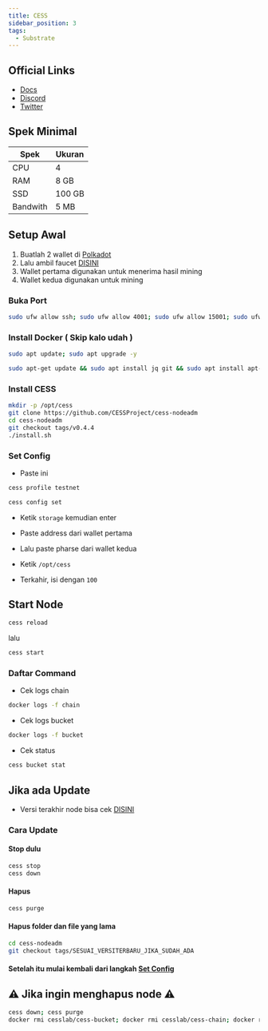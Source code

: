 ```yaml
---
title: CESS
sidebar_position: 3
tags:
  - Substrate
---
```


## Official Links
- [Docs](https://docs.cess.cloud/cess-build-book/storage-miner)
- [Discord](https://discord.gg/mj3u57BkDv)
- [Twitter](https://twitter.com/CESS_Storage)


## Spek Minimal

| Spek | Ukuran |
|----------|----------|
| CPU | 4 |
| RAM | 8 GB |
| SSD | 100 GB |
| Bandwith | 5 MB |

## Setup Awal

1. Buatlah 2 wallet di [Polkadot](https://polkadot.js.org/apps/?rpc=wss%3A%2F%2Ftestnet-rpc1.cess.cloud%2Fws%2F#/accounts)
2. Lalu ambil faucet [DISINI](https://testnet-faucet.cess.cloud/)
3. Wallet pertama digunakan untuk menerima hasil mining
4. Wallet kedua digunakan untuk mining

### Buka Port

```sh filename="port" copy
sudo ufw allow ssh; sudo ufw allow 4001; sudo ufw allow 15001; sudo ufw enable
```

### Install Docker ( Skip kalo udah )

```sh filename="update system" copy
sudo apt update; sudo apt upgrade -y
```

```sh filename="install docker dkk" copy
sudo apt-get update && sudo apt install jq git && sudo apt install apt-transport-https ca-certificates curl software-properties-common -y && curl -fsSL https://download.docker.com/linux/ubuntu/gpg | sudo apt-key add - && sudo add-apt-repository "deb [arch=amd64] https://download.docker.com/linux/ubuntu focal stable" && sudo apt-get install docker-ce docker-ce-cli containerd.io docker-compose-plugin -y
```

### Install CESS

```sh filename="install CESS" copy
mkdir -p /opt/cess
git clone https://github.com/CESSProject/cess-nodeadm
cd cess-nodeadm
git checkout tags/v0.4.4
./install.sh
```

### Set Config

- Paste ini

```sh filename="set profile" copy
cess profile testnet
```

```sh filename="set config" copy
cess config set
```

- Ketik `storage` kemudian enter

- Paste address dari wallet pertama

- Lalu paste pharse dari wallet kedua

- Ketik `/opt/cess`

- Terkahir, isi dengan `100`

## Start Node

```sh filename="reload" copy
cess reload
```

lalu

```sh filename="GAS" copy
cess start
```

### Daftar Command

- Cek logs chain

```sh filename="logs chain" copy
docker logs -f chain
```

- Cek logs bucket

```sh filename="logs bucket" copy
docker logs -f bucket
```

- Cek status

```sh filename="stat bucket" copy
cess bucket stat
```
## Jika ada Update

- Versi terakhir node bisa cek [DISINI](https://github.com/CESSProject/cess-nodeadm/tags)

### Cara Update

#### Stop dulu

```sh filename="stop & down" copy
cess stop
cess down
```

#### Hapus

```sh filename="hapus" copy
cess purge
```

#### Hapus folder dan file yang lama

```sh filename="pull tags terbaru" copy
cd cess-nodeadm
git checkout tags/SESUAI_VERSITERBARU_JIKA_SUDAH_ADA
```

#### Setelah itu mulai kembali dari langkah [Set Config](#set-config)

## ⚠️ Jika ingin menghapus node ⚠️

```sh filename="DELETE" copy
cess down; cess purge
docker rmi cesslab/cess-bucket; docker rmi cesslab/cess-chain; docker rmi cesslab/config-gen; docker rmi containrrr/watchtower
```

#